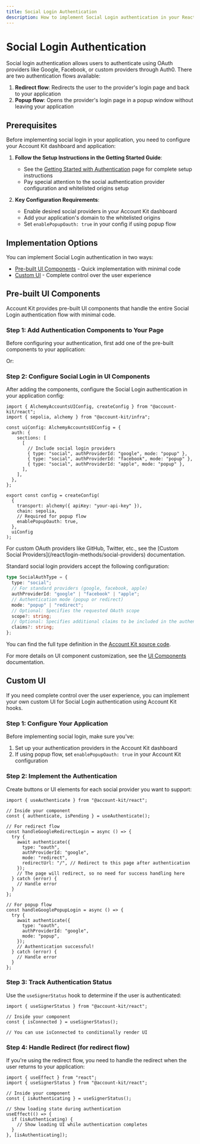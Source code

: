 ```yaml
---
title: Social Login Authentication
description: How to implement Social Login authentication in your React app
---
```



# Social Login Authentication

Social login authentication allows users to authenticate using OAuth providers like Google, Facebook, or custom providers through Auth0. There are two authentication flows available:

1. **Redirect flow**: Redirects the user to the provider's login page and back to your application
2. **Popup flow**: Opens the provider's login page in a popup window without leaving your application

## Prerequisites

Before implementing social login in your application, you need to configure your Account Kit dashboard and application:

1. **Follow the Setup Instructions in the Getting Started Guide**:

   - See the [Getting Started with Authentication](/react/getting-started#setup) page for complete setup instructions
   - Pay special attention to the social authentication provider configuration and whitelisted origins setup

2. **Key Configuration Requirements**:
   - Enable desired social providers in your Account Kit dashboard
   - Add your application's domain to the whitelisted origins
   - Set `enablePopupOauth: true` in your config if using popup flow

## Implementation Options

You can implement Social Login authentication in two ways:

- [Pre-built UI Components](#pre-built-ui-components) - Quick implementation with minimal code
- [Custom UI](#custom-ui) - Complete control over the user experience

## Pre-built UI Components

Account Kit provides pre-built UI components that handle the entire Social Login authentication flow with minimal code.

### Step 1: Add Authentication Components to Your Page

Before configuring your authentication, first add one of the pre-built components to your application:

<ModalAuthExample />

Or:

<EmbeddedAuthExample />

### Step 2: Configure Social Login in UI Components

After adding the components, configure the Social Login authentication in your application config:

```tsx twoslash
import { AlchemyAccountsUIConfig, createConfig } from "@account-kit/react";
import { sepolia, alchemy } from "@account-kit/infra";

const uiConfig: AlchemyAccountsUIConfig = {
  auth: {
    sections: [
      [
        // Include social login providers
        { type: "social", authProviderId: "google", mode: "popup" },
        { type: "social", authProviderId: "facebook", mode: "popup" },
        { type: "social", authProviderId: "apple", mode: "popup" },
      ],
    ],
  },
};

export const config = createConfig(
  {
    transport: alchemy({ apiKey: "your-api-key" }),
    chain: sepolia,
    // Required for popup flow
    enablePopupOauth: true,
  },
  uiConfig
);
```

<Note>
  For custom OAuth providers like GitHub, Twitter, etc., see the [Custom Social
  Providers](/react/login-methods/social-providers) documentation.
</Note>

Standard social login providers accept the following configuration:

```ts twoslash
type SocialAuthType = {
  type: "social";
  // For standard providers (google, facebook, apple)
  authProviderId: "google" | "facebook" | "apple";
  // Authentication mode (popup or redirect)
  mode: "popup" | "redirect";
  // Optional: Specifies the requested OAuth scope
  scope?: string;
  // Optional: Specifies additional claims to be included in the authentication token
  claims?: string;
};
```

You can find the full type definition in the [Account Kit source code](https://github.com/alchemyplatform/aa-sdk/blob/main/account-kit/react/src/components/auth/types.ts).

For more details on UI component customization, see the [UI Components](/react/ui-components) documentation.

## Custom UI

If you need complete control over the user experience, you can implement your own custom UI for Social Login authentication using Account Kit hooks.

### Step 1: Configure Your Application

Before implementing social login, make sure you've:

1. Set up your authentication providers in the Account Kit dashboard
2. If using popup flow, set `enablePopupOauth: true` in your Account Kit configuration

### Step 2: Implement the Authentication

Create buttons or UI elements for each social provider you want to support:

```tsx twoslash
import { useAuthenticate } from "@account-kit/react";

// Inside your component
const { authenticate, isPending } = useAuthenticate();

// For redirect flow
const handleGoogleRedirectLogin = async () => {
  try {
    await authenticate({
      type: "oauth",
      authProviderId: "google",
      mode: "redirect",
      redirectUrl: "/", // Redirect to this page after authentication
    });
    // The page will redirect, so no need for success handling here
  } catch (error) {
    // Handle error
  }
};

// For popup flow
const handleGooglePopupLogin = async () => {
  try {
    await authenticate({
      type: "oauth",
      authProviderId: "google",
      mode: "popup",
    });
    // Authentication successful!
  } catch (error) {
    // Handle error
  }
};
```

### Step 3: Track Authentication Status

Use the `useSignerStatus` hook to determine if the user is authenticated:

```tsx twoslash
import { useSignerStatus } from "@account-kit/react";

// Inside your component
const { isConnected } = useSignerStatus();

// You can use isConnected to conditionally render UI
```

### Step 4: Handle Redirect (for redirect flow)

If you're using the redirect flow, you need to handle the redirect when the user returns to your application:

```tsx twoslash
import { useEffect } from "react";
import { useSignerStatus } from "@account-kit/react";

// Inside your component
const { isAuthenticating } = useSignerStatus();

// Show loading state during authentication
useEffect(() => {
  if (isAuthenticating) {
    // Show loading UI while authentication completes
  }
}, [isAuthenticating]);
```
